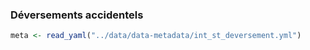 ### Déversements accidentels

```r
meta <- read_yaml("../data/data-metadata/int_st_deversement.yml")
```
